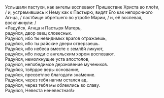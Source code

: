 Услышали пастухи, как ангелы воспевают Пришествие Христа во пло́ти, / и, устремившись к Нему как к Пастырю, видят Его как непорочного Агнца, / пастбище обретшего во утробе Марии, / и, её воспевая, воскликнули: /  
«Радуйся, Агнца и Пастыря Матерь,  
радуйся, двор овец словесных.  
Радуйся, ибо ты невидимых врагов отражаешь,  
радуйся, ибо ты райские двери отверзаешь.  
Радуйся, ибо небеса вместе с землёй ликуют,  
радуйся, ибо люди с ангельским хором воспевают.  
Радуйся, немолкнущие уста апостолов,  
радуйся, непобедимое дерзновение мучеников.  
Радуйся, твёрдое веры основание,  
радуйся, пресветлое благодати зна́мение.  
Радуйся, через тебя нагим остался ад,  
радуйся, через тебя мы облеклись во славу.  
Радуйся, Невеста неневестная!»
